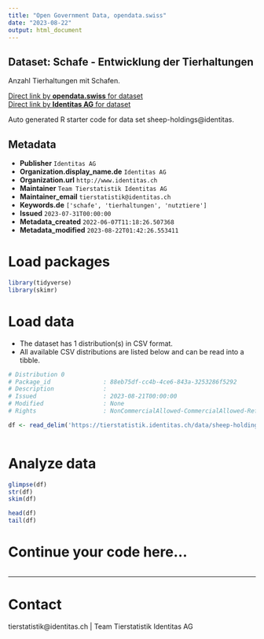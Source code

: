 ```yaml
---
title: "Open Government Data, opendata.swiss"
date: "2023-08-22"
output: html_document
---
```


## Dataset: Schafe - Entwicklung der Tierhaltungen

Anzahl Tierhaltungen mit Schafen. 

[Direct link by **opendata.swiss** for dataset](https://opendata.swiss/de/dataset/schafe-entwicklung-der-tierhaltungen)<br>
[Direct link by **Identitas AG** for dataset](https://tierstatistik.identitas.ch/)

Auto generated R starter code for data set sheep-holdings@identitas.

## Metadata

- **Publisher** `Identitas AG`
- **Organization.display_name.de** `Identitas AG`
- **Organization.url** `http://www.identitas.ch`
- **Maintainer** `Team Tierstatistik Identitas AG`
- **Maintainer_email** `tierstatistik@identitas.ch`
- **Keywords.de** `['schafe', 'tierhaltungen', 'nutztiere']`
- **Issued** `2023-07-31T00:00:00`
- **Metadata_created** `2022-06-07T11:18:26.507368`
- **Metadata_modified** `2023-08-22T01:42:26.553411`


# Load packages

```r

library(tidyverse)
library(skimr)

```

# Load data

-   The dataset has 1 distribution(s) in CSV format.
-   All available CSV distributions are listed below and can be read into a tibble.

```r

# Distribution 0
# Package_id               : 88eb75df-cc4b-4ce6-843a-3253286f5292
# Description              : 
# Issued                   : 2023-08-21T00:00:00
# Modified                 : None
# Rights                   : NonCommercialAllowed-CommercialAllowed-ReferenceRequired

df <- read_delim('https://tierstatistik.identitas.ch/data/sheep-holdings.csv')



```

# Analyze data

```r

glimpse(df)
str(df)
skim(df)

head(df)
tail(df)

```

# Continue your code here...

```r

```

------------------------------------------------------------------------

# Contact

tierstatistik@identitas.ch | Team Tierstatistik Identitas AG
